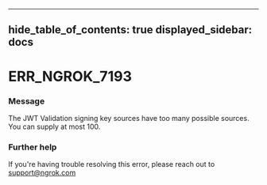 

---
hide_table_of_contents: true
displayed_sidebar: docs
---


# ERR_NGROK_7193

### Message
The JWT Validation signing key sources have too many possible sources. You can supply at most 100.

<ErrorDetails />



### Further help
If you're having trouble resolving this error, please reach out to [support@ngrok.com](mailto:support@ngrok.com?subject=Help%20with%20ERR_NGROK_7193)

